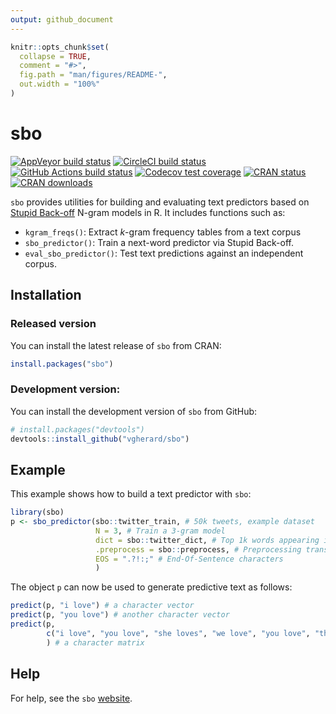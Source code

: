 ```yaml
---
output: github_document
---
```


<!-- README.md is generated from README.Rmd. Please edit that file -->

```r
knitr::opts_chunk$set(
  collapse = TRUE,
  comment = "#>",
  fig.path = "man/figures/README-",
  out.width = "100%"
)
```

# sbo

<!-- badges: start -->
[![AppVeyor build status](https://ci.appveyor.com/api/projects/status/github/vgherard/sbo?branch=master&svg=true)](https://ci.appveyor.com/project/vgherard/sbo)
[![CircleCI build status](https://circleci.com/gh/vgherard/sbo.svg?style=svg)](https://circleci.com/gh/vgherard/sbo)
[![GitHub Actions build status](https://github.com/vgherard/sbo/workflows/R-CMD-check/badge.svg)](https://github.com/vgherard/sbo/actions)
[![Codecov test coverage](https://codecov.io/gh/vgherard/sbo/branch/master/graph/badge.svg)](https://codecov.io/gh/vgherard/sbo?branch=master)
[![CRAN status](https://www.r-pkg.org/badges/version/sbo)](https://CRAN.R-project.org/package=sbo)
[![CRAN downloads](http://cranlogs.r-pkg.org/badges/grand-total/sbo)](https://CRAN.R-project.org/package=sbo)
<!-- badges: end -->

`sbo` provides utilities for building and evaluating text predictors based on 
[Stupid Back-off](https://www.aclweb.org/anthology/D07-1090.pdf) N-gram models 
in R. It includes functions such as:

- `kgram_freqs()`: Extract $k$-gram frequency tables from a text corpus
- `sbo_predictor()`: Train a next-word predictor via Stupid Back-off.
- `eval_sbo_predictor()`: Test text predictions against an independent corpus.

## Installation

### Released version

You can install the latest release of `sbo` from CRAN:

``` r
install.packages("sbo")
```

### Development version:

You can install the development version of `sbo` from GitHub:

``` r
# install.packages("devtools")
devtools::install_github("vgherard/sbo")
```

## Example

This example shows how to build a text predictor with `sbo`:

```r
library(sbo)
p <- sbo_predictor(sbo::twitter_train, # 50k tweets, example dataset
                   N = 3, # Train a 3-gram model
                   dict = sbo::twitter_dict, # Top 1k words appearing in corpus
                   .preprocess = sbo::preprocess, # Preprocessing transformation
                   EOS = ".?!:;" # End-Of-Sentence characters
                   )
```

The object `p` can now be used to generate predictive text as follows:

```r
predict(p, "i love") # a character vector
predict(p, "you love") # another character vector
predict(p, 
        c("i love", "you love", "she loves", "we love", "you love", "they love")
        ) # a character matrix
```

## Help

For help, see  the `sbo` [website](https://vgherard.github.io/sbo/).